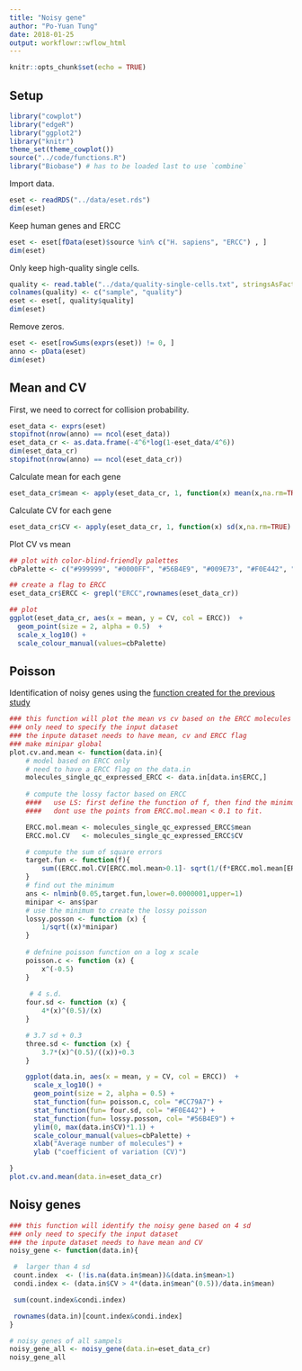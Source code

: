```yaml
---
title: "Noisy gene"
author: "Po-Yuan Tung"
date: 2018-01-25
output: workflowr::wflow_html
---
```










```r
knitr::opts_chunk$set(echo = TRUE)
```

## Setup

```r
library("cowplot")
library("edgeR")
library("ggplot2")
library("knitr")
theme_set(theme_cowplot())
source("../code/functions.R")
library("Biobase") # has to be loaded last to use `combine`
```

Import data.

```r
eset <- readRDS("../data/eset.rds")
dim(eset)
```

Keep human genes and ERCC
```r
eset <- eset[fData(eset)$source %in% c("H. sapiens", "ERCC") , ]
dim(eset) 
```

Only keep high-quality single cells.

```r
quality <- read.table("../data/quality-single-cells.txt", stringsAsFactors = FALSE)
colnames(quality) <- c("sample", "quality")
eset <- eset[, quality$quality]
dim(eset)
```

Remove zeros.

```r
eset <- eset[rowSums(exprs(eset)) != 0, ]
anno <- pData(eset)
dim(eset)
```


## Mean and CV

First, we need to correct for collision probability.
```r
eset_data <- exprs(eset)
stopifnot(nrow(anno) == ncol(eset_data))
eset_data_cr <- as.data.frame(-4^6*log(1-eset_data/4^6))
dim(eset_data_cr)
stopifnot(nrow(anno) == ncol(eset_data_cr))
```

Calculate mean for each gene

```r
eset_data_cr$mean <- apply(eset_data_cr, 1, function(x) mean(x,na.rm=TRUE) )
```

Calculate CV for each gene

```r
eset_data_cr$CV <- apply(eset_data_cr, 1, function(x) sd(x,na.rm=TRUE) )/ apply(eset_data_cr, 1, function(x) mean(x,na.rm=TRUE))
```

Plot CV vs mean
```r
## plot with color-blind-friendly palettes
cbPalette <- c("#999999", "#0000FF", "#56B4E9", "#009E73", "#F0E442", "#0072B2", "#D55E00", "#CC79A7")

## create a flag to ERCC
eset_data_cr$ERCC <- grepl("ERCC",rownames(eset_data_cr))

## plot
ggplot(eset_data_cr, aes(x = mean, y = CV, col = ERCC))  + 
  geom_point(size = 2, alpha = 0.5)  + 
  scale_x_log10() +
  scale_colour_manual(values=cbPalette)
```

## Poisson 
Identification of noisy genes using the [function created for the previous study](http://jdblischak.github.io/singleCellSeq/analysis/noisy-gene.html#poisson-sucks)

```r
### this function will plot the mean vs cv based on the ERCC molecules counts
### only need to specify the input dataset
### the inpute dataset needs to have mean, cv and ERCC flag
### make minipar global
plot.cv.and.mean <- function(data.in){
    # model based on ERCC only
    # need to have a ERCC flag on the data.in
    molecules_single_qc_expressed_ERCC <- data.in[data.in$ERCC,]    
    
    # compute the lossy factor based on ERCC
    ####   use LS: first define the function of f, then find the minimum
    ####   dont use the points from ERCC.mol.mean < 0.1 to fit. 

    ERCC.mol.mean <- molecules_single_qc_expressed_ERCC$mean
    ERCC.mol.CV   <- molecules_single_qc_expressed_ERCC$CV

    # compute the sum of square errors
    target.fun <- function(f){
        sum((ERCC.mol.CV[ERCC.mol.mean>0.1]- sqrt(1/(f*ERCC.mol.mean[ERCC.mol.mean>0.1])))^2)
    }
    # find out the minimum
    ans <- nlminb(0.05,target.fun,lower=0.0000001,upper=1)
    minipar <- ans$par
    # use the minimum to create the lossy poisson
    lossy.posson <- function (x) {
        1/sqrt((x)*minipar)
    }
    
    # defnine poisson function on a log x scale
    poisson.c <- function (x) {
        x^(-0.5)
    }
    
     # 4 s.d. 
    four.sd <- function (x) {
        4*(x)^(0.5)/(x)
    }

    # 3.7 sd + 0.3
    three.sd <- function (x) {
        3.7*(x)^(0.5)/((x))+0.3
    }

    ggplot(data.in, aes(x = mean, y = CV, col = ERCC))  + 
      scale_x_log10() +
      geom_point(size = 2, alpha = 0.5) +  
      stat_function(fun= poisson.c, col= "#CC79A7") + 
      stat_function(fun= four.sd, col= "#F0E442") + 
      stat_function(fun= lossy.posson, col= "#56B4E9") + 
      ylim(0, max(data.in$CV)*1.1) + 
      scale_colour_manual(values=cbPalette) + 
      xlab("Average number of molecules") + 
      ylab ("coefficient of variation (CV)")

}
plot.cv.and.mean(data.in=eset_data_cr)
```

## Noisy genes 
```r
### this function will identify the noisy gene based on 4 sd
### only need to specify the input dataset
### the inpute dataset needs to have mean and CV
noisy_gene <- function(data.in){

 #  larger than 4 sd
 count.index  <- (!is.na(data.in$mean))&(data.in$mean>1)
 condi.index <- (data.in$CV > 4*(data.in$mean^(0.5))/data.in$mean)

 sum(count.index&condi.index)

 rownames(data.in)[count.index&condi.index]
}

# noisy genes of all sampels
noisy_gene_all <- noisy_gene(data.in=eset_data_cr)
noisy_gene_all
```


